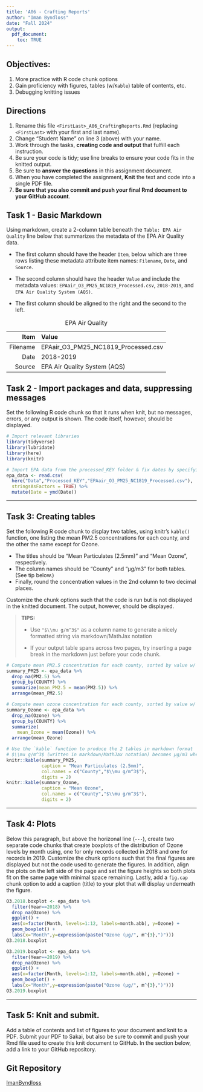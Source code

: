 ```yaml
---
title: 'A06 - Crafting Reports'
author: "Iman Byndloss" 
date: "Fall 2024"
output:
  pdf_document: 
    toc: TRUE
---
```

\listoftables
\listoffigures

## Objectives:

1.  More practice with R code chunk options
2.  Gain proficiency with figures, tables (w/`Kable`) table of contents, etc.
3.  Debugging knitting issues

## Directions

1.  Rename this file `<FirstLast>_A06_CraftingReports.Rmd` (replacing `<FirstLast>` with your first and last name).
2.  Change "Student Name" on line 3 (above) with your name.
3.  Work through the tasks, **creating code and output** that fulfill each instruction.
4.  Be sure your code is tidy; use line breaks to ensure your code fits in the knitted output.
5.  Be sure to **answer the questions** in this assignment document.
6.  When you have completed the assignment, **Knit** the text and code into a single PDF file.
7.  **Be sure that you also commit and push your final Rmd document to your GitHub account**.

## Task 1 - Basic Markdown

Using markdown, create a 2-column table beneath the `Table: EPA Air Quality` line below that summarizes the metadata of the EPA Air Quality data.

- The first column should have the header `Item`, below which are three rows listing these metadata attribute item names: `Filename`, `Date`, and `Source`.

- The second column should have the header `Value` and include the metadata values: `EPAair_O3_PM25_NC1819_Processed.csv`, `2018-2019`, and `EPA Air Quality System (AQS)`.

- The first column should be aligned to the right and the second to the left.

Table: EPA Air Quality

|Item|Value|
|---:|:----|
|Filename|EPAair_O3_PM25_NC1819_Processed.csv|
|Date|2018-2019|
|Source|EPA Air Quality System (AQS)|


## Task 2 - Import packages and data, suppressing messages

Set the following R code chunk so that it runs when knit, but no messages, errors, or any output is shown. The code itself, however, should be displayed.

```r
# Import relevant libraries
library(tidyverse)
library(lubridate)
library(here)
library(knitr)

# Import EPA data from the processed_KEY folder & fix dates by specifying format
epa_data <- read.csv(
  here("Data","Processed_KEY","EPAair_O3_PM25_NC1819_Processed.csv"),
  stringsAsFactors = TRUE) %>% 
  mutate(Date = ymd(Date))
```

---

## Task 3: Creating tables

Set the following R code chunk to display two tables, using knitr's `kable()` function, one listing the mean PM2.5 concentrations for each county, and the other the same except for Ozone. 

-   The titles should be "Mean Particulates (2.5mm)" and "Mean Ozone", respectively. 
-   The column names should be "County" and "µg/m3" for both tables. (See tip below.)
-   Finally, round the concentration values in the 2nd column to two decimal places.

Customize the chunk options such that the code is run but is not displayed in the knitted document. The output, however, should be displayed.

> **TIPS:**
>
> -   Use `"$\\mu g/m^3$"` as a column name to generate a nicely formatted string via markdown/MathJax notation
>
> -   If your output table spans across two pages, try inserting a page break in the markdown just before your code chunk.

```r
# Compute mean PM2.5 concentration for each county, sorted by value w/ arrange()
summary_PM25 <- epa_data %>% 
  drop_na(PM2.5) %>% 
  group_by(COUNTY) %>% 
  summarize(mean_PM2.5 = mean(PM2.5)) %>% 
  arrange(mean_PM2.5)

# Compute mean ozone concentration for each county, sorted by value w/ arrange()
summary_Ozone <- epa_data %>% 
  drop_na(Ozone) %>% 
  group_by(COUNTY) %>% 
  summarize(
    mean_Ozone = mean(Ozone)) %>% 
  arrange(mean_Ozone)

# Use the `kable` function to produce the 2 tables in markdown format
# $\\mu g/m^3$ (written in markdown/MathJax notation) becomes µg/m3 when knitted
knitr::kable(summary_PM25, 
             caption = "Mean Particulates (2.5mm)", 
             col.names = c("County","$\\mu g/m^3$"),
             digits = 2)
knitr::kable(summary_Ozone, 
             caption = "Mean Ozone", 
             col.names = c("County","$\\mu g/m^3$"), 
             digits = 2)
```

---

## Task 4: Plots

Below this paragraph, but above the horizonal line (`---`), create two separate code chunks that create boxplots of the distribution of Ozone levels by month using, one for only records collected in 2018 and one for records in 2019. Customize the chunk options such that the final figures are displayed but not the code used to generate the figures. In addition, align the plots on the left side of the page and set the figure heights so both plots fit on the same page with minimal space remaining. Lastly, add a `fig.cap` chunk option to add a caption (title) to your plot that will display underneath the figure.
```r
O3.2018.boxplot <- epa_data %>%
  filter(Year==2018) %>%
  drop_na(Ozone) %>%
  ggplot() + 
  aes(x=factor(Month, levels=1:12, labels=month.abb), y=Ozone) + 
  geom_boxplot() +
  labs(x="Month",y=expression(paste("Ozone (µg/", m^{3},")")))
O3.2018.boxplot
```

```r
O3.2019.boxplot <- epa_data %>%
  filter(Year==2019) %>%
  drop_na(Ozone) %>%
  ggplot() + 
  aes(x=factor(Month, levels=1:12, labels=month.abb), y=Ozone) +
  geom_boxplot() +
  labs(x="Month",y=expression(paste("Ozone (µg/", m^{3},")")))
O3.2019.boxplot
```

---

\newpage

## Task 5: Knit and submit.

Add a table of contents and list of figures to your document and knit to a PDF. Submit your PDF to Sakai, but also be sure to commit and push your Rmd file used to create this knit document to GitHub. In the section below, add a link to your GitHub repository.

## Git Repository

[ImanByndloss](https://github.com/ImanByndloss/EDE_Fall2024.git)
